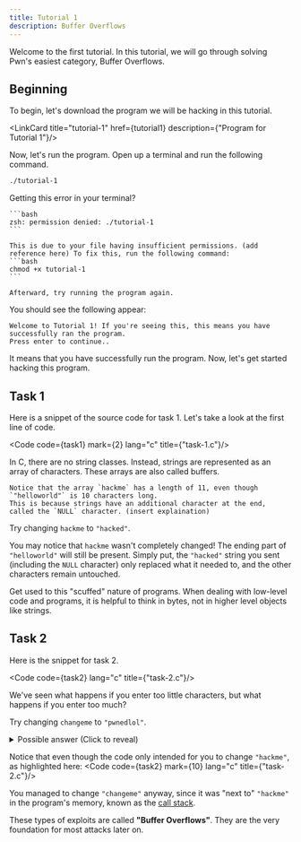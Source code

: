 ```yaml
---
title: Tutorial 1
description: Buffer Overflows
---
```


Welcome to the first tutorial. In this tutorial, we will go through solving Pwn's easiest category, Buffer Overflows.

## Beginning
To begin, let's download the program we will be hacking in this tutorial.

<LinkCard title="tutorial-1" href={tutorial1} description={"Program for Tutorial 1"}/>

Now, let's run the program. Open up a terminal and run the following command.
```bash
./tutorial-1
```

<Aside type="tip">
    Getting this error in your terminal?

    ```bash
    zsh: permission denied: ./tutorial-1
    ```

    This is due to your file having insufficient permissions. (add reference here) To fix this, run the following command:
    ```bash
    chmod +x tutorial-1
    ```

    Afterward, try running the program again.
</Aside>

You should see the following appear:
```
Welcome to Tutorial 1! If you're seeing this, this means you have successfully ran the program.
Press enter to continue..
```

It means that you have successfully run the program. Now, let's get started hacking this program.

## Task 1
Here is a snippet of the source code for task 1. Let's take a look at the first line of code.

<Code code={task1} mark={2} lang="c" title={"task-1.c"}/>

<Aside type="note">
    In C, there are no string classes. Instead, strings are represented as an array of characters. These arrays are also called buffers.

    Notice that the array `hackme` has a length of 11, even though `"helloworld"` is 10 characters long.
    This is because strings have an additional character at the end, called the `NULL` character. (insert explaination)
</Aside>

Try changing `hackme` to `"hacked"`.

You may notice that `hackme` wasn't completely changed! The ending part of `"helloworld"` will still be present.
Simply put, the `"hacked"` string you sent (including the `NULL` character) only replaced what it needed to, and the other characters remain untouched.

Get used to this "scuffed" nature of programs. When dealing with low-level code and programs, it is helpful to think in bytes, not in higher level objects like strings.

## Task 2

Here is the snippet for task 2.

<Code code={task2} lang="c" title={"task-2.c"}/>

We've seen what happens if you enter too little characters, but what happens if you enter too much?

Try changing `changeme` to `"pwnedlol"`.

<details>
    <summary>Possible answer (Click to reveal)</summary>
    Note that this is not the only answer! The `"A"`'s can be replaced with anything, as long as there is 7 characters
    exactly.

    `AAAAAAApwnedlol`
</details>

Notice that even though the code only intended for you to change `"hackme"`, as highlighted here:
<Code code={task2} mark={10} lang="c" title={"task-2.c"}/>

You managed to change `"changeme"` anyway, since it was "next to" `"hackme"` in the program's memory, known as the [call stack](/pwn/explanations/stack).

These types of exploits are called **"Buffer Overflows"**. They are the very foundation for most attacks later on.

<LinkCard title="Tutorial 2" href="/pwn/tutorials/tutorial-2/" description="Return 2 Win (ret2win)"/>